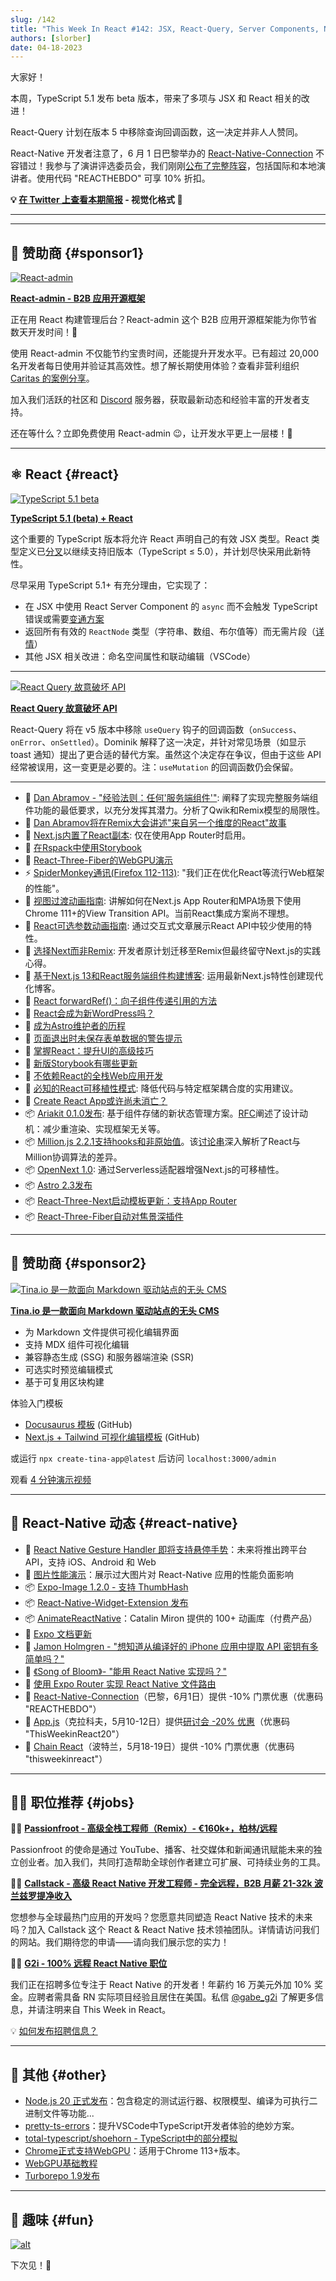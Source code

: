 ```yaml
---
slug: /142
title: "This Week In React #142: JSX, React-Query, Server Components, Next.js, Million, OpenNext, Ariakit, Expo-Image, React-Three-Fiber, TS 5.1, Node.js 20, WebGPU..."
authors: [slorber]
date: 04-18-2023
---
```


大家好！

本周，TypeScript 5.1 发布 beta 版本，带来了多项与 JSX 和 React 相关的改进！

React-Query 计划在版本 5 中移除查询回调函数，这一决定并非人人赞同。

React-Native 开发者注意了，6 月 1 日巴黎举办的 [React-Native-Connection](https://reactnativeconnection.io/) 不容错过！我参与了演讲评选委员会，我们刚刚[公布了完整阵容](https://twitter.com/sebastienlorber/status/1648269027318411264)，包括国际和本地演讲者。使用代码 "REACTHEBDO" 可享 10% 折扣。

<!-- truncate -->

**💡 [在 Twitter 上查看本期简报](https://slo.im/thread) - 视觉化格式 🎨**

---


<Support />

---

## 💸 赞助商 {#sponsor1}

[![React-admin](/emails/issues/141/react_admin.png)](https://marmelab.com/react-admin/?utm_source=newsletter&utm_term=this-week-in-react)

**[React-admin - B2B 应用开源框架](https://marmelab.com/react-admin/?utm_source=newsletter&utm_term=this-week-in-react)**

正在用 React 构建管理后台？React-admin 这个 B2B 应用开源框架能为你节省数天开发时间！🤩

使用 React-admin 不仅能节约宝贵时间，还能提升开发水平。已有超过 20,000 名开发者每日使用并验证其高效性。想了解长期使用体验？查看非营利组织 [Caritas 的案例分享](https://marmelab.com/blog/2022/07/07/react-admin-caritas.html)。

加入我们活跃的社区和 [Discord](https://discord.com/invite/jR3D6SdQ) 服务器，获取最新动态和经验丰富的开发者支持。

还在等什么？立即免费使用 React-admin 😉，让开发水平更上一层楼！🚀

---

## ⚛️ React {#react}

[![TypeScript 5.1 beta](/emails/issues/142/ts5.1.jpg)](https://devblogs.microsoft.com/typescript/announcing-typescript-5-1-beta/)

**[TypeScript 5.1 (beta) + React](https://devblogs.microsoft.com/typescript/announcing-typescript-5-1-beta/)**

这个重要的 TypeScript 版本将允许 React 声明自己的有效 JSX 类型。React 类型定义已[分叉](https://github.com/DefinitelyTyped/DefinitelyTyped/pull/65126)以继续支持旧版本（TypeScript ≤ 5.0），并计划尽快采用此新特性。

尽早采用 TypeScript 5.1+ 有充分理由，它实现了：

- 在 JSX 中使用 React Server Component 的 `async` 而不会触发 TypeScript 错误或需要[变通方案](https://gist.github.com/cramforce/b5e3f0b103f841d2e5e429b1d5ac4ded)
- 返回所有有效的 `ReactNode` 类型（字符串、数组、布尔值等）而无需片段（[详情](https://twitter.com/sebastienlorber/status/1648619398259769344)）
- 其他 JSX 相关改进：命名空间属性和联动编辑（VSCode）

---

[![React Query 故意破坏 API](/emails/issues/142/rq.jpg)](https://tkdodo.eu/blog/breaking-react-querys-api-on-purpose)

**[React Query 故意破坏 API](https://tkdodo.eu/blog/breaking-react-querys-api-on-purpose)**

React-Query 将在 v5 版本中移除 `useQuery` 钩子的回调函数（`onSuccess`、`onError`、`onSettled`）。Dominik 解释了这一决定，并针对常见场景（如显示 toast 通知）提出了更合适的替代方案。虽然这个决定存在争议，但由于这些 API 经常被误用，这一变更是必要的。注：`useMutation` 的回调函数仍会保留。

---

- 🧵 [Dan Abramov - "经验法则：任何'服务端组件'"](https://twitter.com/dan_abramov/status/1647203329854799872): 阐释了实现完整服务端组件功能的最低要求，以充分发挥其潜力。分析了Qwik和Remix模型的局限性。
- 👀 [Dan Abramov将在Remix大会讲述"来自另一个维度的React"故事](https://twitter.com/remix_run/status/1646177445454950400)
- 👀 [Next.js内置了React副本](https://twitter.com/devongovett/status/1647728887927906304): 仅在使用App Router时启用。
- 👀 [在Rspack中使用Storybook](https://twitter.com/rspack_dev/status/1646164228598792196)
- 👀 [React-Three-Fiber的WebGPU演示](https://twitter.com/CantBeFaraz/status/1647811509014216710)
- ⚡ [SpiderMonkey通讯(Firefox 112-113)](https://spidermonkey.dev/blog/2023/04/14/newsletter-firefox-112-113.html): "我们正在优化React等流行Web框架的性能"。
- 📜 [视图过渡动画指南](https://www.patterns.dev/posts/view-transitions): 讲解如何在Next.js App Router和MPA场景下使用Chrome 111+的View Transition API。当前React集成方案尚不理想。
- 📜 [React可选参数动画指南](https://julesblom.com/writing/react-optional-parameters): 通过交互式文章展示React API中较少使用的特性。
- 📜 [选择Next而非Remix](https://bradgarropy.com/blog/next-over-remix): 开发者原计划迁移至Remix但最终留守Next.js的实践心得。
- 📜 [基于Next.js 13和React服务端组件构建博客](https://maxleiter.com/blog/build-a-blog-with-nextjs-13): 运用最新Next.js特性创建现代化博客。
- 📜 [React forwardRef()：向子组件传递引用的方法](https://dmitripavlutin.com/react-forwardref/)
- 📜 [React会成为新WordPress吗？](https://www.seancdavis.com/posts/is-react-the-new-wordpress/)
- 📜 [成为Astro维护者的历程](https://www.elian.codes/blog/23-04-12-becoming-an-astro-maintainer/)
- 📜 [页面退出时未保存表单数据的警告提示](https://claritydev.net/blog/display-warning-for-unsaved-form-data-on-page-exit)
- 📜 [掌握React：提升UI的高级技巧](https://blog.bitsrc.io/mastering-react-techniques-to-take-your-ui-to-the-next-level-a5002173904f)
- 📜 [新版Storybook有哪些更新](https://www.mariasimo.codes/storybook-7-new-release)
- 📜 [不依赖React的全栈Web应用开发](https://remotesynthesis.com/blog/full-stack-without-react/)
- 🎥 [必知的React可移植性模式](https://www.youtube.com/watch?v=yi8UCnXPu8U): 降低代码与特定框架耦合度的实用建议。
- 🎥 [Create React App或许尚未消亡？](https://www.youtube.com/watch?v=A2kWoKnpy1U)
- 📦 [Ariakit 0.1.0发布](https://github.com/ariakit/ariakit/releases/tag/%40ariakit%2Freact%400.1.0): 基于组件存储的新状态管理方案。[RFC](https://github.com/ariakit/ariakit/issues/1875)阐述了设计动机：减少重渲染、实现框架无关等。
- 📦 [Million.js 2.2.1支持hooks和非原始值](https://twitter.com/aidenybai/status/1646238355427041285)。该[讨论串](https://twitter.com/aidenybai/status/1647005716350406656)深入解析了React与Million协调算法的差异。
- 📦 [OpenNext 1.0](https://github.com/serverless-stack/open-next/releases/tag/v1.0.0): 通过Serverless适配器增强Next.js的可移植性。
- 📦 [Astro 2.3发布](https://twitter.com/astrodotbuild/status/1646593124997779465)
- 📦 [React-Three-Next启动模板更新：支持App Router](https://twitter.com/onirenaud/status/1646139899291254786)
- 📦 [React-Three-Fiber自动对焦景深插件](https://github.com/ektogamat/AutoFocusDOF)

<SubscribeFormEmbed />

---

## 💸 赞助商 {#sponsor2}

[![Tina.io 是一款面向 Markdown 驱动站点的无头 CMS](/emails/issues/140/tinacms.jpg)](https://tina.io/?utm_source=newsletter&utm_term=this-week-in-react)

**[Tina.io 是一款面向 Markdown 驱动站点的无头 CMS](https://tina.io/?utm_source=newsletter&utm_term=this-week-in-react)**

- 为 Markdown 文件提供可视化编辑界面
- 支持 MDX 组件可视化编辑
- 兼容静态生成 (SSG) 和服务器端渲染 (SSR)
- 可选实时预览编辑模式
- 基于可复用区块构建

体验入门模板

- [Docusaurus 模板](https://github.com/tinacms/tinasaurus) (GitHub)
- [Next.js + Tailwind 可视化编辑模板](https://github.com/tinacms/tina-cloud-starter) (GitHub)

或运行 `npx create-tina-app@latest` 后访问 `localhost:3000/admin`

观看 [4 分钟演示视频](https://www.youtube.com/watch?v=zRkeKSZjlyw)

---

## 📱 React-Native 动态 {#react-native}

- 👀 [React Native Gesture Handler 即将支持悬停手势](https://twitter.com/breskin67/status/1646511002933153794)：未来将推出跨平台 API，支持 iOS、Android 和 Web
- 👀 [图片性能演示](https://twitter.com/nightstomp/status/1647231665222176769)：展示过大图片对 React-Native 应用的性能负面影响
- 📦 [Expo-Image 1.2.0 - 支持 ThumbHash](https://twitter.com/tsapeta/status/1646875246362861569)
- 📦 [React-Native-Widget-Extension 发布](https://twitter.com/bndkt/status/1648431242025766912)
- 📦 [AnimateReactNative](https://www.animatereactnative.com/)：Catalin Miron 提供的 100+ 动画库（付费产品）
- 🧵 [Expo 文档更新](https://twitter.com/amanhimself/status/1646959895995105281)
- 🧵 [Jamon Holmgren - "想知道从编译好的 iPhone 应用中提取 API 密钥有多简单吗？"](https://twitter.com/jamonholmgren/status/1647305506053320704)
- 🎥 [《Song of Bloom》- "能用 React Native 实现吗？"](https://www.youtube.com/watch?v=PfCQEA72ljU)
- 🎥 [使用 Expo Router 实现 React Native 文件路由](https://www.youtube.com/watch?v=RglRiycD0oQ)
- 👥 [React-Native-Connection](https://reactnativeconnection.io/)（巴黎，6月1日）提供 -10% 门票优惠（优惠码 "REACTHEBDO"）
- 👥 [App.js](https://appjs.co/)（克拉科夫，5月10-12日）提供[研讨会 -20% 优惠](https://ti.to/appjs/2023/discount/ThisWeekinReact20)（优惠码 "ThisWeekinReact20"）
- 👥 [Chain React](https://chainreactconf.com/)（波特兰，5月18-19日）提供 -10% 门票优惠（优惠码 "thisweekinreact"）

---

## 🧑‍💻 职位推荐 {#jobs}

🧑‍💼 [**Passionfroot - 高级全栈工程师（Remix）- €160k+，柏林/远程**](https://passionfroot.recruitee.com/o/senior-fullstack-engineer)

Passionfroot 的使命是通过 YouTube、播客、社交媒体和新闻通讯赋能未来的独立创业者。加入我们，共同打造帮助全球创作者建立可扩展、可持续业务的工具。

🧑‍💼 [**Callstack - 高级 React Native 开发工程师 - 完全远程，B2B 月薪 21-32k 波兰兹罗提净收入**](https://www.callstack.com/senior-react-native-developer)

您想参与全球最热门应用的开发吗？您愿意共同塑造 React Native 技术的未来吗？加入 Callstack 这个 React & React Native 技术领袖团队。详情请访问我们的网站。我们期待您的申请——请向我们展示您的实力！

🧑‍💼 [**G2i - 100% 远程 React Native 职位**](https://twitter.com/gabe_g2i/status/1563204813881425926?s=20&t=ArRLC77BpRwXXCdx8fnUqw)

我们正在招聘多位专注于 React Native 的开发者！年薪约 16 万美元外加 10% 奖金。应聘者需具备 RN 实际项目经验且居住在美国。私信 [@gabe_g2i](https://twitter.com/gabe_g2i) 了解更多信息，并请注明来自 This Week in React。

💡 [如何发布招聘信息？](https://thisweekinreact.com/sponsor)

---

## 🔀 其他 {#other}

- [Node.js 20 正式发布](https://openjsf.org/blog/2023/04/18/node-js-20-now-available/)：包含稳定的测试运行器、权限模型、编译为可执行二进制文件等功能...
- [pretty-ts-errors](https://github.com/yoavbls/pretty-ts-errors)：提升VSCode中TypeScript开发者体验的绝妙方案。
- [total-typescript/shoehorn - TypeScript中的部分模拟](https://github.com/total-typescript/shoehorn)
- [Chrome正式支持WebGPU](https://developer.chrome.com/blog/webgpu-release/)：适用于Chrome 113+版本。
- [WebGPU基础教程](https://webgpufundamentals.org/)
- [Turborepo 1.9发布](https://twitter.com/turborepo/status/1646238976196444162)

---

## 🤭 趣味 {#fun}

[![alt](/emails/issues/142/meme.jpg)](https://twitter.com/thekitze/status/1646511070801203202)

下次见！👋